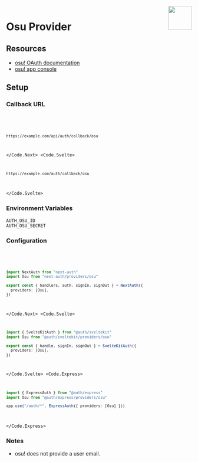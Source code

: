 
<img align="right" src="/img/providers/osu.svg" height="64" width="64" />

# Osu Provider

## Resources

- [osu! OAuth documentation](https://osu.ppy.sh/docs/index.html#authentication)
- [osu! app console](https://osu.ppy.sh/home/account/edit#new-oauth-application)

## Setup

### Callback URL

<Code>
  <Code.Next>

```bash
https://example.com/api/auth/callback/osu
```

  </Code.Next>
  <Code.Svelte>

```bash
https://example.com/auth/callback/osu
```

  </Code.Svelte>
</Code>

### Environment Variables

```
AUTH_OSU_ID
AUTH_OSU_SECRET
```

### Configuration

<Code>
  <Code.Next>

```ts filename="/auth.ts"
import NextAuth from "next-auth"
import Osu from "next-auth/providers/osu"

export const { handlers, auth, signIn, signOut } = NextAuth({
  providers: [Osu],
})
```

  </Code.Next>
  <Code.Svelte>

```ts filename="/src/auth.ts"
import { SvelteKitAuth } from "@auth/sveltekit"
import Osu from "@auth/sveltekit/providers/osu"

export const { handle, signIn, signOut } = SvelteKitAuth({
  providers: [Osu],
})
```

  </Code.Svelte>
  <Code.Express>

```ts filename="/src/app.ts"
import { ExpressAuth } from "@auth/express"
import Osu from "@auth/express/providers/osu"

app.use("/auth/*", ExpressAuth({ providers: [Osu] }))
```

  </Code.Express>
</Code>

### Notes

- osu! does not provide a user email.
